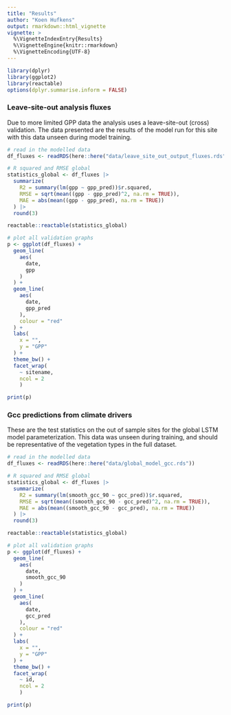 ```yaml
---
title: "Results"
author: "Koen Hufkens"
output: rmarkdown::html_vignette
vignette: >
  %\VignetteIndexEntry{Results}
  %\VignetteEngine{knitr::rmarkdown}
  %\VignetteEncoding{UTF-8}
---
```


```r
library(dplyr)
library(ggplot2)
library(reactable)
options(dplyr.summarise.inform = FALSE)
```

### Leave-site-out analysis fluxes

Due to more limited GPP data the analysis uses a leave-site-out (cross) validation. The data presented are the results of the model run for this site with this data unseen during model training.

```r
# read in the modelled data
df_fluxes <- readRDS(here::here("data/leave_site_out_output_fluxes.rds"))

# R squared and RMSE global
statistics_global <- df_fluxes |>
  summarize(
    R2 = summary(lm(gpp ~ gpp_pred))$r.squared,
    RMSE = sqrt(mean((gpp - gpp_pred)^2, na.rm = TRUE)),
    MAE = abs(mean((gpp - gpp_pred), na.rm = TRUE))
  ) |>
  round(3)

reactable::reactable(statistics_global)
```

```r
  
# plot all validation graphs
p <- ggplot(df_fluxes) +
  geom_line(
    aes(
      date,
      gpp
    )
  ) +
  geom_line(
    aes(
      date,
      gpp_pred
    ),
    colour = "red"
  ) +
  labs(
    x = "",
    y = "GPP"
  ) +
  theme_bw() +
  facet_wrap(
    ~ sitename,
    ncol = 2
    )

print(p)
```

### Gcc predictions from climate drivers

These are the test statistics on the out of sample sites for the global LSTM model parameterization. This data was unseen during training, and should be representative of the vegetation types in the full dataset.


```r
# read in the modelled data
df_fluxes <- readRDS(here::here("data/global_model_gcc.rds"))

# R squared and RMSE global
statistics_global <- df_fluxes |>
  summarize(
    R2 = summary(lm(smooth_gcc_90 ~ gcc_pred))$r.squared,
    RMSE = sqrt(mean((smooth_gcc_90 - gcc_pred)^2, na.rm = TRUE)),
    MAE = abs(mean((smooth_gcc_90 - gcc_pred), na.rm = TRUE))
  ) |>
  round(3)

reactable::reactable(statistics_global)
```

```r
  
# plot all validation graphs
p <- ggplot(df_fluxes) +
  geom_line(
    aes(
      date,
      smooth_gcc_90
    )
  ) +
  geom_line(
    aes(
      date,
      gcc_pred
    ),
    colour = "red"
  ) +
  labs(
    x = "",
    y = "GPP"
  ) +
  theme_bw() +
  facet_wrap(
    ~ id,
    ncol = 2
    )

print(p)
```
